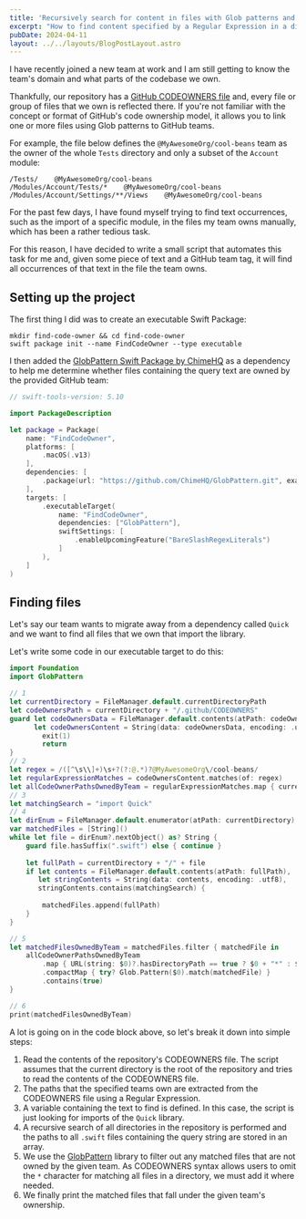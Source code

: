```yaml
---
title: 'Recursively search for content in files with Glob patterns and Regular Expressions in Swift'
excerpt: "How to find content specified by a Regular Expression in a directory's set of files defined by a Glob pattern using Swift."
pubDate: 2024-04-11
layout: ../../layouts/BlogPostLayout.astro
---
```


I have recently joined a new team at work and I am still getting to know the team's domain and what parts of the codebase we own. 

Thankfully, our repository has a [GitHub CODEOWNERS file](https://docs.github.com/en/repositories/managing-your-repositorys-settings-and-features/customizing-your-repository/about-code-owners) and, every file or group of files that we own is reflected there. If you're not familiar with the concept or format of GitHub's code ownership model, it allows you to link one or more files using Glob patterns to GitHub teams.

For example, the file below defines the `@MyAwesomeOrg/cool-beans` team as the owner of the whole `Tests` directory and only a subset of the `Account` module:

```
/Tests/    @MyAwesomeOrg/cool-beans
/Modules/Account/Tests/*    @MyAwesomeOrg/cool-beans
/Modules/Account/Settings/**/Views    @MyAwesomeOrg/cool-beans
```

For the past few days, I have found myself trying to find text occurrences, such as the import of a specific module, in the files my team owns manually, which has been a rather tedious task. 

For this reason, I have decided to write a small script that automates this task for me and, given some piece of text and a GitHub team tag, it will find all occurrences of that text in the file the team owns.

## Setting up the project

The first thing I did was to create an executable Swift Package:

```bash:Terminal
mkdir find-code-owner && cd find-code-owner
swift package init --name FindCodeOwner --type executable
```

I then added the [GlobPattern Swift Package by ChimeHQ](https://github.com/ChimeHQ/GlobPattern) as a dependency to help me determine whether files containing the query text are owned by the provided GitHub team:

```swift:Package.swift
// swift-tools-version: 5.10

import PackageDescription

let package = Package(
    name: "FindCodeOwner",
    platforms: [
        .macOS(.v13)
    ],
    dependencies: [
        .package(url: "https://github.com/ChimeHQ/GlobPattern.git", exact: "0.1.1")
    ],
    targets: [
        .executableTarget(
            name: "FindCodeOwner",
            dependencies: ["GlobPattern"],
            swiftSettings: [
                .enableUpcomingFeature("BareSlashRegexLiterals")
            ]
        ),
    ]
)
```

## Finding files

Let's say our team wants to migrate away from a dependency called `Quick` and we want to find all files that we own that import the library. 

Let's write some code in our executable target to do this:

```swift:main.swift
import Foundation
import GlobPattern

// 1
let currentDirectory = FileManager.default.currentDirectoryPath
let codeOwnersPath = currentDirectory + "/.github/CODEOWNERS"
guard let codeOwnersData = FileManager.default.contents(atPath: codeOwnersPath), 
      let codeOwnersContent = String(data: codeOwnersData, encoding: .utf8) else {
        exit(1)
        return
} 
// 2
let regex = /([^\s\\]+)\s+?(?:@.*)?@MyAwesomeOrg\/cool-beans/
let regularExpressionMatches = codeOwnersContent.matches(of: regex)
let allCodeOwnerPathsOwnedByTeam = regularExpressionMatches.map { currentDirectory + $0.output.1 }
// 3
let matchingSearch = "import Quick"
// 4
let dirEnum = FileManager.default.enumerator(atPath: currentDirectory)
var matchedFiles = [String]()
while let file = dirEnum?.nextObject() as? String {
    guard file.hasSuffix(".swift") else { continue }
    
    let fullPath = currentDirectory + "/" + file
    if let contents = FileManager.default.contents(atPath: fullPath),
       let stringContents = String(data: contents, encoding: .utf8),
       stringContents.contains(matchingSearch) {
        
        matchedFiles.append(fullPath)
    }
}

// 5
let matchedFilesOwnedByTeam = matchedFiles.filter { matchedFile in
    allCodeOwnerPathsOwnedByTeam
        .map { URL(string: $0)?.hasDirectoryPath == true ? $0 + "*" : $0 }
        .compactMap { try? Glob.Pattern($0).match(matchedFile) }
        .contains(true)
}

// 6
print(matchedFilesOwnedByTeam)
```

A lot is going on in the code block above, so let's break it down into simple steps:

1. Read the contents of the repository's CODEOWNERS file. The script assumes that the current directory is the root of the repository and tries to read the contents of the CODEOWNERS file.
2. The paths that the specified teams own are extracted from the CODEOWNERS file using a Regular Expression.
3. A variable containing the text to find is defined. In this case, the script is just looking for imports of the `Quick` library.
4. A recursive search of all directories in the repository is performed and the paths to all `.swift` files containing the query string are stored in an array.
5. We use the [GlobPattern](https://github.com/ChimeHQ/GlobPattern) library to filter out any matched files that are not owned by the given team. As CODEOWNERS syntax allows users to omit the `*` character for matching all files in a directory, we must add it where needed. 
6. We finally print the matched files that fall under the given team's ownership.

